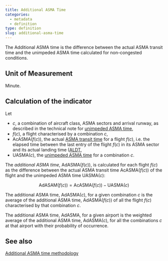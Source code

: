 ```yaml
---
title: Additional ASMA Time
categories:
  - metadata
  - definition
type: definition
slug: additional-asma-time
---
```


The Additional ASMA time is the difference between the actual ASMA transit time
and the unimpeded ASMA time calculated for non-congested conditions.

## Unit of Measurement
Minute.

## Calculation of the indicator
Let

* $c$, a combination of aircraft class, ASMA sectors and arrival runway, as
  described in the technical note for [unimpeded ASMA time](/reference/definition/unimpeded-asma-time/),
* $f(c)$, a flight characterised by a combination $c$,
* $\textrm{AcASMA}(f(c))$, the actual [ASMA transit time](/reference/definition/asma-transit-time/) for a flight $f(c)$, i.e. the
  elapsed time between the last entry of the flight $f(c)$ in its ASMA sector and
  its actual landing time ([ALDT](/reference/acronym/aldt.html),
* $\textrm{UASMA}(c)$, the [unimpeded ASMA time](/reference/definition/unimpeded-asma-time/) for a combination $c$.

The *additional ASMA time*, $\textrm{AdASMA}(f(c))$, is calculated for each flight $f(c)$
as the difference between the actual ASMA transit time $\textrm{AcASMA}(f(c))$ of the
flight and the unimpeded ASMA time $\textrm{UASMA}(c)$:

$$
\textrm{AdASAM}(f(c)) = \textrm{AcASMA}(f(c)) - \textrm{UASMA}(c)
$$

The additional ASMA time, $\textrm{AdASMA}(c)$, for a given combination $c$ is the
average of the additional ASMA time, $\textrm{AdASMA}(f(c))$ of all the flight $f(c)$
characterised by that combination $c$.

The additional ASMA time, $\textrm{AdASMA}$, for a given airport is the weighted
average of the additional ASMA time, $\textrm{AdASMA}(c)$, for all the combinations
$c$ at that airport with their probability of occurrence.

## See also

[Additional ASMA time methodology](/reference/methodology/additional-asma-time-pi.html)
